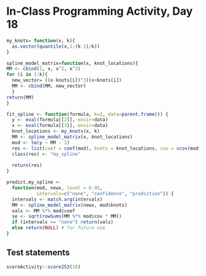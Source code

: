 # In-Class Programming Activity, Day 18

```r
my_knots= function(x, k){
  as.vector(quantile(x,1:(k-1)/k))
}
```

```r
spline_model_matrix=function(x, knot_locations){
MM <- cbind(1, x, x^2, x^3)
for (i in 1:k){
  new_vector= ((x-knots[i])^3)(x<knots[i])
  MM <- cbind(MM, new_vector)
  }
return(MM)
}
```

```r
fit_spline <- function(formula, k=2, data=parent.frame()) {
  y <- eval(formula[[2]], envir=data)
  x <- eval(formula[[3]], envir=data)
  knot_locations <- my_knots(x, k)
  MM <- spline_model_matrix(x, knot_locations)
  mod <- lm(y ~ MM - 1)
  res <- list(coef = coef(mod), knots = knot_locations, cov = vcov(mod))
  class(res) <- "my_spline"
  
  return(res)
}
```

```r
predict.my_spline <- 
  function(mod, newx, level = 0.95,
           intervals=c("none", "confidence", "prediction")) {
  intervals <- match.arg(intervals)
  MM <- spline_model_matrix(newx, mod$knots)
  vals <- MM %*% mod$coef
  se <- sqrt(rowSums(MM %*% mod$cov * MM))
  if (intervals == "none") return(vals)
  else return(NULL) # for future use
}
```
## Test statements

```r
scoreActivity::score253(18)
```